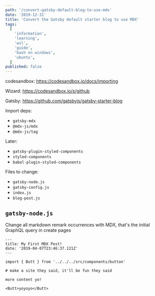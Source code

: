 ```yaml
---
path: '/convert-gatsby-default-blog-to-use-mdx'
date: '2019-12-31'
title: 'Convert the Gatsby default starter blog to use MDX'
tags:
  [
    'information',
    'learning',
    'wsl',
    'guide',
    'bash on windows',
    'ubuntu',
  ]
published: false
---
```


codesandbox: https://codesandbox.io/docs/importing

Wizard: https://codesandbox.io/s/github

Gatsby: https://github.com/gatsbyjs/gatsby-starter-blog

Import deps:

- `gatsby-mdx`
- `@mdx-js/mdx`
- `@mdx-js/tag`

Later:

- `gatsby-plugin-styled-components`
- `styled-components`
- `babel-plugin-styled-components`

Files to change:

- `gatsby-node.js`
- `gatsby-config.js`
- `index.js`
- `blog-post.js`

## `gatsby-node.js`

Change all markdown remark occurrences with MDX, that's the initial
GraphQL query in create pages

```mdx
---
title: My First MDX Post!
date: '2019-04-07T23:46:37.121Z'
---

import { Butt } from '../../../src/components/button'

# make a site they said, it'll be fun they said

more content yo!

<Butt>yoyoyo</Butt>
```
